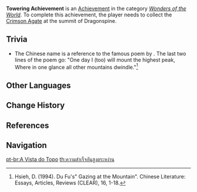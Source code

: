 {{Achievement Infobox
|title        = 
|id           = 81040
|order id     = 1041
|category     = Wonders of the World
|description  = Reach the summit of Dragonspine.
|requirements = Collect the [[Crimson Agate]] at the summit of Dragonspine.
|primogems    = 5
|tracking     = 
|hidden       = 1
|topic        = 
|type         = Exploration
}}
'''Towering Achievement''' is an [[Achievement]] in the category ''[[Wonders of the World]]''. To complete this achievement, the player needs to collect the [[Crimson Agate]] at the summit of Dragonspine.

==Trivia==
* The Chinese name is a reference to the famous poem {{lang|''Gazing at the Mountain''|zh=望岳}} by {{w|Du Fu}}. The last two lines of the poem go: "One day I (too) will mount the highest peak, Where in one glance all other mountains dwindle."<ref>Hsieh, D. (1994). Du Fu's" Gazing at the Mountain". Chinese Literature: Essays, Articles, Reviews (CLEAR), 16, 1-18.</ref>
<!--
==Video Guides==
{{EVT
|video1   = 
|caption1 = 
}}
-->

==Other Languages==
{{Other Languages
|en      = Towering Achievement
|zhs     = 一览众山小
|zhs_rm  = Yī Lǎn Zhòng Shān Xiǎo
|zht     = 一覽眾山小
|zht_rm  = Yī Lǎn Zhòng Shān Xiǎo
|zh_tl   = Where in One Glance All Other Mountains Dwindle
|ja      = 山峰を見下ろす
|ja_rm   = Yamao wo Miorosu{{Assumed}}
|ja_tl   = To Look Down on the Mountain Summit
|ko      = 정상에서 본 광경
|ko_rm   = Jeongsangeseo Bon Gwanggyeong
|ko_tl   = View From the Top
|es      = La vista desde la cumbre
|es_tl   = The View From the Peak
|fr      = Impressionnant exploit
|fr_tl   = Impressive Achievement
|ru      = На вершине мира
|ru_tl   = At the Top of the World
|th      = ความสำเร็จอันสูงตระหง่าน
|th_rm   = 
|th_tl   = 
|vi      = Thành Tựu Đỉnh Cao
|vi_tl   = 
|de      = Ein Blick von oben
|de_tl   = A Look From Above
|id      = Pemandangan dari Puncak Gunung
|id_tl   = The View From the Top of the Mountain
|pt      = A Vista do Topo
|pt_tl   = 
|tr      = Yüksek Başarım
|tr_tl   = 
|it      = Risultato imponente
|it_tl   = 
}}

==Change History==
{{Change History|1.2}}

==References==
{{Reflist}}

==Navigation==
{{Achievement Navbox|Wonders of the World|Exploration}}

[[pt-br:A Vista do Topo]]
[[th:ความสำเร็จอันสูงตระหง่าน]]